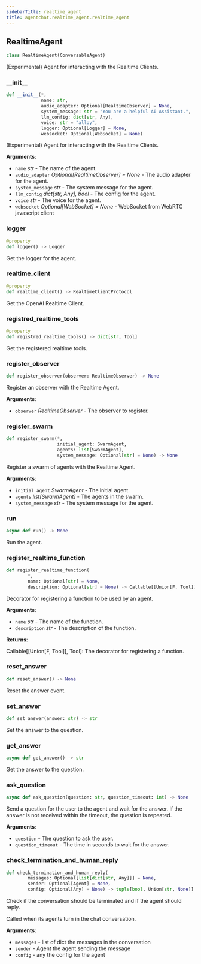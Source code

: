 ```yaml
---
sidebarTitle: realtime_agent
title: agentchat.realtime_agent.realtime_agent
---
```


## RealtimeAgent

```python
class RealtimeAgent(ConversableAgent)
```

(Experimental) Agent for interacting with the Realtime Clients.

### \_\_init\_\_

```python
def __init__(*,
             name: str,
             audio_adapter: Optional[RealtimeObserver] = None,
             system_message: str = "You are a helpful AI Assistant.",
             llm_config: dict[str, Any],
             voice: str = "alloy",
             logger: Optional[Logger] = None,
             websocket: Optional[WebSocket] = None)
```

(Experimental) Agent for interacting with the Realtime Clients.

**Arguments**:

- `name` _str_ - The name of the agent.
- `audio_adapter` _Optional[RealtimeObserver] = None_ - The audio adapter for the agent.
- `system_message` _str_ - The system message for the agent.
- `llm_config` _dict[str, Any], bool_ - The config for the agent.
- `voice` _str_ - The voice for the agent.
- `websocket` _Optional[WebSocket] = None_ - WebSocket from WebRTC javascript client

### logger

```python
@property
def logger() -> Logger
```

Get the logger for the agent.

### realtime\_client

```python
@property
def realtime_client() -> RealtimeClientProtocol
```

Get the OpenAI Realtime Client.

### registred\_realtime\_tools

```python
@property
def registred_realtime_tools() -> dict[str, Tool]
```

Get the registered realtime tools.

### register\_observer

```python
def register_observer(observer: RealtimeObserver) -> None
```

Register an observer with the Realtime Agent.

**Arguments**:

- `observer` _RealtimeObserver_ - The observer to register.

### register\_swarm

```python
def register_swarm(*,
                   initial_agent: SwarmAgent,
                   agents: list[SwarmAgent],
                   system_message: Optional[str] = None) -> None
```

Register a swarm of agents with the Realtime Agent.

**Arguments**:

- `initial_agent` _SwarmAgent_ - The initial agent.
- `agents` _list[SwarmAgent]_ - The agents in the swarm.
- `system_message` _str_ - The system message for the agent.

### run

```python
async def run() -> None
```

Run the agent.

### register\_realtime\_function

```python
def register_realtime_function(
        *,
        name: Optional[str] = None,
        description: Optional[str] = None) -> Callable[[Union[F, Tool]], Tool]
```

Decorator for registering a function to be used by an agent.

**Arguments**:

- `name` _str_ - The name of the function.
- `description` _str_ - The description of the function.
  

**Returns**:

  Callable[[Union[F, Tool]], Tool]: The decorator for registering a function.

### reset\_answer

```python
def reset_answer() -> None
```

Reset the answer event.

### set\_answer

```python
def set_answer(answer: str) -> str
```

Set the answer to the question.

### get\_answer

```python
async def get_answer() -> str
```

Get the answer to the question.

### ask\_question

```python
async def ask_question(question: str, question_timeout: int) -> None
```

Send a question for the user to the agent and wait for the answer.
If the answer is not received within the timeout, the question is repeated.

**Arguments**:

- `question` - The question to ask the user.
- `question_timeout` - The time in seconds to wait for the answer.

### check\_termination\_and\_human\_reply

```python
def check_termination_and_human_reply(
        messages: Optional[list[dict[str, Any]]] = None,
        sender: Optional[Agent] = None,
        config: Optional[Any] = None) -> tuple[bool, Union[str, None]]
```

Check if the conversation should be terminated and if the agent should reply.

Called when its agents turn in the chat conversation.

**Arguments**:

- `messages` - list of dict
  the messages in the conversation
- `sender` - Agent
  the agent sending the message
- `config` - any
  the config for the agent

